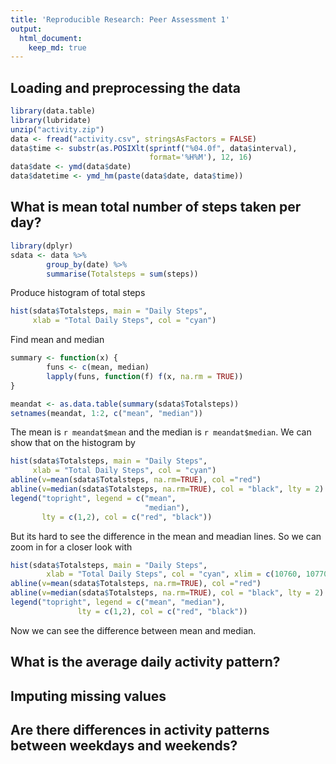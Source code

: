 ```yaml
---
title: 'Reproducible Research: Peer Assessment 1'
output:
  html_document:
    keep_md: true
---
```



## Loading and preprocessing the data

```r
library(data.table)
library(lubridate)
unzip("activity.zip")
data <- fread("activity.csv", stringsAsFactors = FALSE)
data$time <- substr(as.POSIXlt(sprintf("%04.0f", data$interval), 
                               format='%H%M'), 12, 16)
data$date <- ymd(data$date)
data$datetime <- ymd_hm(paste(data$date, data$time))
```




## What is mean total number of steps taken per day?

```r
library(dplyr)
sdata <- data %>%
        group_by(date) %>%
        summarise(Totalsteps = sum(steps))
```

Produce histogram of total steps    
     
```r
hist(sdata$Totalsteps, main = "Daily Steps",
     xlab = "Total Daily Steps", col = "cyan")
```

Find mean and median

```r
summary <- function(x) {
        funs <- c(mean, median)
        lapply(funs, function(f) f(x, na.rm = TRUE))
}

meandat <- as.data.table(summary(sdata$Totalsteps))
setnames(meandat, 1:2, c("mean", "median"))
```
The mean is `r meandat$mean` and the median is `r meandat$median`.
We can show that on the histogram by
```r
hist(sdata$Totalsteps, main = "Daily Steps",
     xlab = "Total Daily Steps", col = "cyan")
abline(v=mean(sdata$Totalsteps, na.rm=TRUE), col ="red")
abline(v=median(sdata$Totalsteps, na.rm=TRUE), col = "black", lty = 2)
legend("topright", legend = c("mean",
                              "median"), 
       lty = c(1,2), col = c("red", "black"))

```
But its hard to see the difference in the mean and meadian lines.
So we can zoom in for a closer look with
```r
hist(sdata$Totalsteps, main = "Daily Steps",
        xlab = "Total Daily Steps", col = "cyan", xlim = c(10760, 10770))
abline(v=mean(sdata$Totalsteps, na.rm=TRUE), col ="red")
abline(v=median(sdata$Totalsteps, na.rm=TRUE), col = "black", lty = 2)
legend("topright", legend = c("mean", "median"), 
               lty = c(1,2), col = c("red", "black"))
```
Now we can see the difference between mean and median.

## What is the average daily activity pattern?



## Imputing missing values



## Are there differences in activity patterns between weekdays and weekends?

